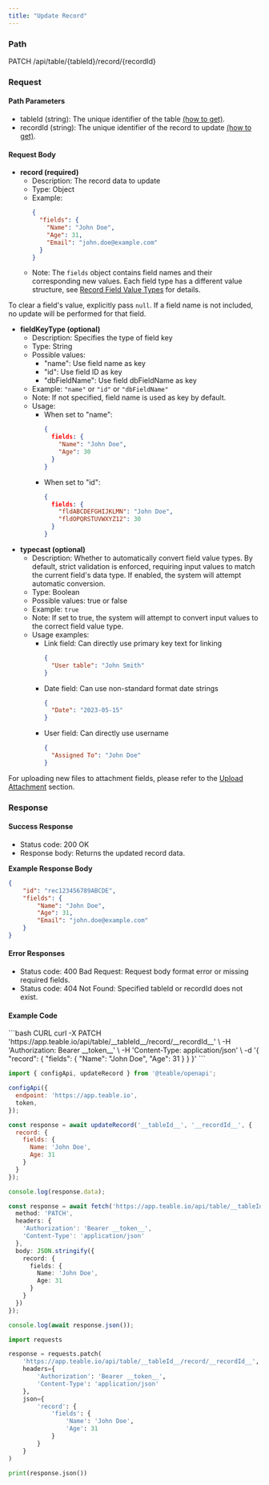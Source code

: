 ```yaml
---
title: "Update Record"
---
```


### Path

PATCH /api/table/\{tableId\}/record/\{recordId\}

### Request

#### Path Parameters

* tableId (string): The unique identifier of the table [(how to get)](/en/api-doc/get-id#tableid).
* recordId (string): The unique identifier of the record to update [(how to get)](/en/api-doc/get-id#recordid).

#### Request Body

* **record (required)**
  * Description: The record data to update
  * Type: Object
  * Example:
    ```json
    {
      "fields": {
        "Name": "John Doe",
        "Age": 31,
        "Email": "john.doe@example.com"
      }
    }
    ```
  * Note: The `fields` object contains field names and their corresponding new values. Each field type has a different value structure, see [Record Field Value Types](/en/api-doc/record/interface) for details.

To clear a field's value, explicitly pass `null`. If a field name is not included, no update will be performed for that field.

* **fieldKeyType (optional)**
  * Description: Specifies the type of field key
  * Type: String
  * Possible values:
    * "name": Use field name as key
    * "id": Use field ID as key
    * "dbFieldName": Use field dbFieldName as key
  * Example: `"name"` or `"id"` or `"dbFieldName"`
  * Note: If not specified, field name is used as key by default.
  * Usage:
    * When set to "name":
      ```json
      {
        fields: {
          "Name": "John Doe",
          "Age": 30
        }
      }
      ```
    * When set to "id":
      ```json
      {
        fields: {
          "fldABCDEFGHIJKLMN": "John Doe",
          "fldOPQRSTUVWXYZ12": 30
        }
      }
      ```
* **typecast (optional)**
  * Description: Whether to automatically convert field value types. By default, strict validation is enforced, requiring input values to match the current field's data type. If enabled, the system will attempt automatic conversion.
  * Type: Boolean
  * Possible values: true or false
  * Example: `true`
  * Note: If set to true, the system will attempt to convert input values to the correct field value type.
  * Usage examples:
    * Link field: Can directly use primary key text for linking
      ```json
      {
        "User table": "John Smith"
      }
      ```
    * Date field: Can use non-standard format date strings
      ```json
      {
        "Date": "2023-05-15"
      }
      ```
    * User field: Can directly use username
      ```json
      {
        "Assigned To": "John Doe"
      }
      ```

For uploading new files to attachment fields, please refer to the [Upload Attachment](/en/api-doc/record/upload-attachment) section.

### Response

#### Success Response

* Status code: 200 OK
* Response body: Returns the updated record data.

**Example Response Body**
```json
{
    "id": "rec123456789ABCDE",
    "fields": {
        "Name": "John Doe",
        "Age": 31,
        "Email": "john.doe@example.com"
    }
}
```

#### Error Responses

* Status code: 400 Bad Request: Request body format error or missing required fields.
* Status code: 404 Not Found: Specified tableId or recordId does not exist.

#### Example Code

<CodeGroup>
  ```bash CURL
  curl -X PATCH 'https://app.teable.io/api/table/__tableId__/record/__recordId__' \
    -H 'Authorization: Bearer __token__' \
    -H 'Content-Type: application/json' \
    -d '{
      "record": {
        "fields": {
          "Name": "John Doe",
          "Age": 31
        }
      }
    }'
  ```

  ```js JS SDK
  import { configApi, updateRecord } from '@teable/openapi';

  configApi({
    endpoint: 'https://app.teable.io',
    token,
  });

  const response = await updateRecord('__tableId__', '__recordId__', {
    record: {
      fields: {
        Name: 'John Doe',
        Age: 31
      }
    }
  });

  console.log(response.data);
  ```

  ```ts TypeScript
  const response = await fetch('https://app.teable.io/api/table/__tableId__/record/__recordId__', {
    method: 'PATCH',
    headers: {
      'Authorization': 'Bearer __token__',
      'Content-Type': 'application/json'
    },
    body: JSON.stringify({
      record: {
        fields: {
          Name: 'John Doe',
          Age: 31
        }
      }
    })
  });

  console.log(await response.json());
  ```

  ```python Python
  import requests

  response = requests.patch(
      'https://app.teable.io/api/table/__tableId__/record/__recordId__',
      headers={
          'Authorization': 'Bearer __token__',
          'Content-Type': 'application/json'
      },
      json={
          'record': {
              'fields': {
                  'Name': 'John Doe',
                  'Age': 31
              }
          }
      }
  )

  print(response.json())
  ```
</CodeGroup>

